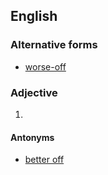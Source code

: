 ==English==

===Alternative forms===
* [[worse-off]]

===Adjective===
{{head|en|adjective|head=[[worse]] [[off]]}}

# {{comparative of|badly off}}

====Antonyms====
* [[better off]]
